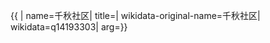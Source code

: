 {{ {{{1|PRC admin/showdata}}}|
name=千秋社区|
title=|
wikidata-original-name=千秋社区|
wikidata=q14193303|
arg={{{arg|}}}}}